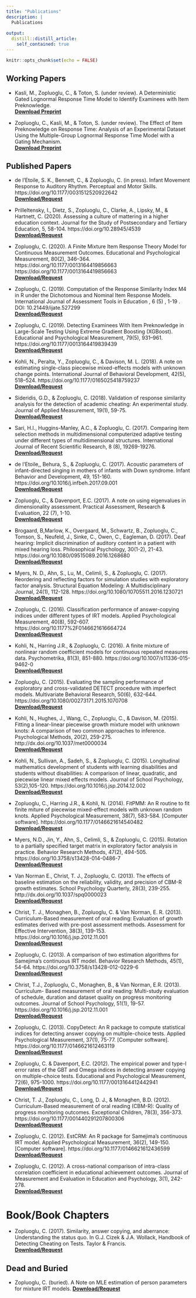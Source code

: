 ```yaml
---
title: "Publications"
description: |
  Publications
  
output:
  distill::distill_article:
    self_contained: true
---
```


```r
knitr::opts_chunk$set(echo = FALSE)
```

## Working Papers

- Kasli, M., Zopluoglu, C., & Toton, S. (under review). A Deterministic Gated Lognormal Response Time Model to Identify Examinees with Item Preknowledge. <br>[**Download Preprint**](https://psyarxiv.com/bqa3t)

- Zopluoglu, C., Kasli, M., & Toton, S. (under review). The Effect of Item Preknowledge on Response Time: Analysis of an Experimental Dataset Using the Multiple-Group Lognormal Response Time Model with a Gating Mechanism. <br>[**Download Preprint**](https://psyarxiv.com/snkuy)

## Published Papers

- de l’Etoile, S. K., Bennett, C., & Zopluoglu, C. (in press). Infant Movement Response to Auditory Rhythm. Perceptual and Motor Skills. https://doi.org/10.1177/0031512520922642 <br>
[**Download/Request**](mailto:cengiz@uoregon.edu)

- Prilleltensky, I., Dietz, S., Zopluoglu, C., Clarke, A., Lipsky, M., & Hartnett, C. (2020). Assessing a culture of mattering in a higher education context. Journal for the Study of Postsecondary and Tertiary Education, 5, 58-104. https://doi.org/10.28945/4539 <br>
[**Download/Request**](http://www.jspte.org/Volume5/JSPTEv5p085-104Prilleltensky6169.pdf)

- Zopluoglu, C. (2020). A Finite Mixture Item Response Theory Model for Continuous Measurement Outcomes. Educational and Psychological Measurement, 80(2), 346–364. https://doi.org/10.1177/0013164419856663 https://doi.org/10.1177/0013164419856663 <br>
[**Download/Request**](https://www.researchgate.net/publication/317095748)

- Zopluoglu, C. (2019). Computation of the Response Similarity Index M4 in R under the Dichotomous and Nominal Item Response Models. International Journal of Assessment Tools in Education , 6 (5) , 1-19 . DOI: 10.21449/ijate.527299 <br>
[**Download/Request**](https://dergipark.org.tr/en/pub/ijate/issue/43543/527299)

- Zopluoglu, C. (2019). Detecting Examinees With Item Preknowledge in Large-Scale Testing Using Extreme Gradient Boosting (XGBoost). Educational and Psychological Measurement, 79(5), 931–961. https://doi.org/10.1177/0013164419839439 <br>
[**Download/Request**](https://www.researchgate.net/publication/332158210) 

- Kohli, N., Peralta, Y., Zopluoglu, C., & Davison, M. L. (2018). A note on estimating single-class piecewise mixed-effects models with unknown change points. International Journal of Behavioral Development, 42(5), 518–524. https://doi.org/10.1177/0165025418759237 <br>
[**Download/Request**](https://www.researchgate.net/publication/322554638) 

- Sideridis, G.D., & Zopluoglu, C. (2018). Validation of response similarity analysis for the detection of academic cheating: An experimental study. Journal of Applied Measurement, 19(1), 59-75. <br>
[**Download/Request**](https://www.researchgate.net/publication/321342650)

- Sari, H.I., Huggins-Manley, A.C., & Zopluoglu, C. (2017). Comparing item selection methods in multidimensional computerized adaptive testing under different types of multidimensional structures. International Journal of Recent Scientific Research, 8 (8), 19269-19276. <br>
[**Download/Request**](http://recentscientific.com/sites/default/files/8247-A-2017.pdf)

- de l’Etoile,, Behura, S., & Zopluoglu, C. (2017). Acoustic parameters of infant-directed singing in mothers of infants with Down syndrome. Infant Behavior and Development, 49, 151-160. https://doi.org/10.1016/j.infbeh.2017.09.001 <br>
[**Download/Request**](https://www.researchgate.net/publication/334960784)

- Zopluoglu, C., & Davenport, E.C. (2017). A note on using eigenvalues in dimensionality assessment. Practical Assessment, Research & Evaluation, 22 (7), 1-10. <br>
[**Download/Request**](https://scholarworks.umass.edu/cgi/viewcontent.cgi?article=1358&context=pare)

- Brogaard, B,Marlow, K., Overgaard, M., Schwartz, B., Zopluoglu, C., Tomson, S., Neufeld, J., Sinke, C., Owen, C., Eagleman, D. (2017). Deaf hearing: Implicit discrimination of auditory content in a patient with mixed hearing loss. Philosophical Psychology, 30(1-2), 21-43. https://doi.org/10.1080/09515089.2016.1268680 <br>
[**Download/Request**](https://www.researchgate.net/publication/313483624)

- Myers, N. D., Ahn, S., Lu, M., Celimli, S., & Zopluoglu, C. (2017). Reordering and reflecting factors for simulation studies with exploratory factor analysis. Structural Equation Modeling: A Multidisciplinary Journal, 24(1), 112-128. https://doi.org/10.1080/10705511.2016.1230721 <br>
[**Download/Request**](https://www.researchgate.net/publication/308663171)

- Zopluoglu, C. (2016). Classification performance of answer-copying indices under different types of IRT models. Applied Psychological Measurement, 40(8), 592-607. https://doi.org/10.1177%2F0146621616664724 <br>
[**Download/Request**](https://www.researchgate.net/publication/307907874)

- Kohli, N., Harring J.R., & Zopluoglu, C. (2016). A finite mixture of nonlinear random coefficient models for continuous repeated measures data. Psychometrika, 81(3), 851-880. https://doi.org/10.1007/s11336-015-9462-0 <br>
[**Download/Request**](https://www.researchgate.net/publication/270958026)

- Zopluoglu, C. (2015). Evaluating the sampling performance of exploratory and cross-validated DETECT procedure with imperfect models. Multivariate Behavioral Research, 50(6), 632-644. https://doi.org/10.1080/00273171.2015.1070708 <br>
[**Download/Request**](https://www.researchgate.net/publication/281889397)

- Kohli, N., Hughes, J., Wang, C., Zopluoglu, C., & Davison, M. (2015). Fitting a linear-linear piecewise growth mixture model with unknown knots: A comparison of two common approaches to inference. Psychological Methods, 20(2), 259-275. http://dx.doi.org/10.1037/met0000034 <br>
[**Download/Request**](https://www.researchgate.net/publication/270286540)

- Kohli, N., Sullivan, A., Sadeh, S., & Zopluoglu, C. (2015). Longitudinal mathematics development of students with learning disabilities and students without disabilities: A comparison of linear, quadratic, and piecewise linear mixed effects models. Journal of School Psychology, 53(2),105-120. https://doi.org/10.1016/j.jsp.2014.12.002 <br>
[**Download/Request**](https://www.researchgate.net/publication/268149157)

- Zopluoglu, C., Harring J.R., & Kohli, N. (2014). FitPMM: An R routine to fit finite miture of piecewise mixed-effect models with unknown random knots. Applied Psychological Measurement, 38(7), 583-584. [Computer software]. https://doi.org/10.1177/0146621614540482 <br>
[**Download/Request**](https://www.researchgate.net/publication/262561927)

- Myers, N.D., Jin, Y., Ahn, S., Celimli, S., & Zopluoglu, C. (2015). Rotation to a partially specified target matrix in exploratory factor analysis in practice. Behavior Research Methods, 47(2), 494-505. https://doi.org/10.3758/s13428-014-0486-7 <br>
[**Download/Request**](https://www.researchgate.net/publication/262932403) <br>

- Van Norman E., Christ, T. J., Zopluoglu, C. (2013). The effects of baseline estimation on the reliability, validity, and precision of CBM-R growth estimates. School Psychology Quarterly, 28(3), 239-255. http://dx.doi.org/10.1037/spq0000023 <br>
[**Download/Request**](https://www.researchgate.net/publication/255787677)

- Christ, T. J., Monaghen, B., Zopluoglu, C. & Van Norman, E. R. (2013). Curriculum-Based measurement of oral reading: Evaluation of growth estimates derived with pre-post assessment methods. Assessment for Effective Intervention, 38(3), 139-153. https://doi.org/10.1016/j.jsp.2012.11.001 <br>
[**Download/Request**](https://www.researchgate.net/publication/235247019)


- Zopluoglu, C. (2013). A comparison of two estimation algorithms for Samejima’s continuous IRT model. Behavior Research Methods, 45(1), 54-64. https://doi.org/10.3758/s13428-012-0229-6 <br>
[**Download/Request**](https://www.researchgate.net/publication/228066472)

- Christ, T.J., Zopluoglu, C., Monaghen, B., & Van Norman, E.R. (2013). Curriculum- Based measurement of oral reading: Multi-study evaluation of schedule, duration and dataset quality on progress monitoring outcomes. Journal of School Psychology, 51(1), 19-57. https://doi.org/10.1016/j.jsp.2012.11.001 <br>
[**Download/Request**](https://www.researchgate.net/publication/235395434)

- Zopluoglu, C. (2013). CopyDetect: An R package to compute statistical indices for detecting answer copying on multiple-choice tests. Applied Psychological Measurement, 37(1), 75-77. [Computer software]. https://doi.org/10.1177/0146621612463119 <br>
[**Download/Request**](https://www.researchgate.net/publication/235247020)

- Zopluoglu, C. & Davenport, E.C. (2012). The empirical power and type-I error rates of the GBT and Omega indices in detecting answer copying on multiple-choice tests. Educational and Psychological Measurement, 72(6), 975-1000. https://doi.org/10.1177/0013164412442941 <br>
[**Download/Request**](https://www.researchgate.net/publication/235247021)

- Christ, T. J., Zopluoglu, C., Long, D. J., & Monaghen, B.D. (2012). Curriculum-Based measurement of oral reading (CBM-R): Quality of progress monitoring outcomes. Exceptional Children, 78(3), 356-373. https://doi.org/10.1177/001440291207800306 <br>
[**Download/Request**](https://www.researchgate.net/publication/235246998)

- Zopluoglu, C. (2012). EstCRM: An R package for Samejima's continuous IRT model. Applied Psychological Measurement, 36(2), 149-150. [Computer software]. https://doi.org/10.1177/0146621612436599 <br>
[**Download/Request**](https://www.researchgate.net/publication/235247025)

- Zopluoglu, C. (2012). A cross-national comparison of intra-class correlation coefficient in educational achievement outcomes. Journal of Measurement and Evaluation in Education and Psychology, 3(1), 242-278. <br>
[**Download/Request**](https://www.researchgate.net/publication/262297789)

# Book/Book Chapters

- Zopluoglu, C. (2017). Similarity, answer copying, and aberrance: Understanding the status quo. In G.J. Cizek & J.A. Wollack, Handbook of Detecting Cheating on Tests. Taylor & Francis. <br>
[**Download/Request**](https://www.researchgate.net/publication/309351878)


## Dead and Buried

- Zopluoglu, C. (buried). A Note on MLE estimation of person parameters for mixture IRT models.
[**Download/Request**](https://www.researchgate.net/publication/317095944)
